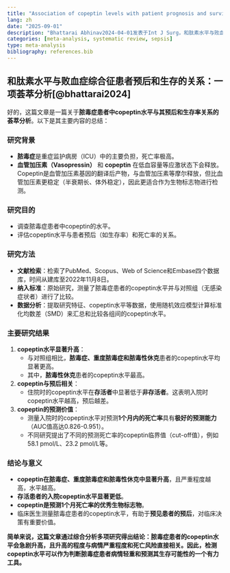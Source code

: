 ```yaml
---
title: "Association of copeptin levels with patient prognosis and survival in sepsis syndromes: a meta-analysis."
lang: zh
date: "2025-09-01"
description: "Bhattarai Abhinav2024-04-01发表于Int J Surg，和肽素水平与败血症综合征患者预后和生存的关系：一项荟萃分析，doi：10.1097/JS9.0000000000001069"
categories: [meta-analysis, systematic review, sepsis]
type: meta-analysis
bibliography: references.bib
---
```


## 和肽素水平与败血症综合征患者预后和生存的关系：一项荟萃分析[@bhattarai2024]

好的，这篇文章是一篇关于**脓毒症患者中copeptin水平与其预后和生存率关系的荟萃分析**。以下是其主要内容的总结：

### 研究背景

-   **脓毒症**是重症监护病房（ICU）中的主要负担，死亡率极高。
-   **血管加压素（Vasopressin）** 和 **copeptin** 在低血容量等应激状态下会释放。Copeptin是血管加压素基因的翻译后产物，与血管加压素等摩尔释放，但比血管加压素更稳定（半衰期长、体外稳定），因此更适合作为生物标志物进行检测。

### 研究目的

-   调查脓毒症患者中copeptin的水平。
-   评估copeptin水平与患者预后（如生存率）和死亡率的关系。

### 研究方法

-   **文献检索**：检索了PubMed、Scopus、Web of Science和Embase四个数据库，时间从建库至2022年11月8日。
-   **纳入标准**：原始研究，测量了脓毒症患者的copeptin水平并与对照组（无感染症状者）进行了比较。
-   **数据分析**：提取研究特征、copeptin水平等数据，使用随机效应模型计算标准化均数差（SMD）来汇总和比较各组间的copeptin水平。

### 主要研究结果

1.  **copeptin水平显著升高**：
    -   与对照组相比，**脓毒症、重度脓毒症和脓毒性休克**患者的copeptin水平均显著更高。
    -   其中，**脓毒性休克**患者的copeptin水平最高。
2.  **copeptin与预后相关**：
    -   住院时的copeptin水平在**存活者**中显著低于**非存活者**。这表明入院时copeptin水平越高，预后越差。
3.  **copeptin的预测价值**：
    -   测量入院时的copeptin水平对预测**1个月内的死亡率**具有**极好的预测能力**（AUC值高达0.826-0.951）。
    -   不同研究提出了不同的预测死亡率的copeptin临界值（cut-off值），例如58.1 pmol/L、23.2 pmol/L等。

### 结论与意义

-   **copeptin在脓毒症、重度脓毒症和脓毒性休克中显著升高**，且严重程度越高，水平越高。
-   **存活患者的入院copeptin水平显著更低**。
-   **copeptin是预测1个月死亡率的优秀生物标志物**。
-   临床医生测量脓毒症患者的copeptin水平，有助于**预见患者的预后**，对临床决策有重要价值。

**简单来说，这篇文章通过综合分析多项研究得出结论：脓毒症患者的copeptin水平会急剧升高，且升高的程度与病情严重程度和死亡风险直接相关。因此，检测copeptin水平可以作为判断脓毒症患者病情轻重和预测其生存可能性的一个有力工具。**